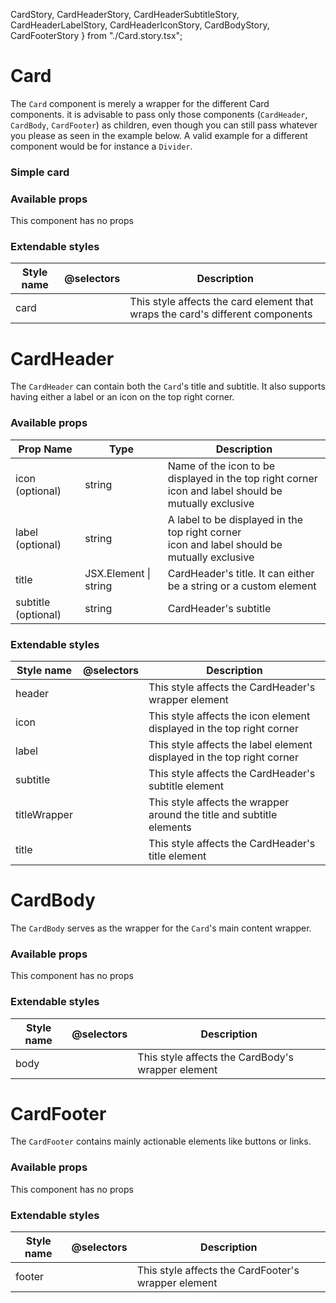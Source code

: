   CardStory,
  CardHeaderStory,
  CardHeaderSubtitleStory,
  CardHeaderLabelStory,
  CardHeaderIconStory,
  CardBodyStory,
  CardFooterStory
} from "./Card.story.tsx";

<Meta title="Components | Card" />

# Card

The `Card` component is merely a wrapper for the different Card components.
it is advisable to pass only those components (`CardHeader`, `CardBody`, `CardFooter`) as children, even though
you can still pass whatever you please as seen in the example below.
A valid example for a different component would be for instance a `Divider`.

### Simple card

<Preview>
  <Story name="Card">
    <CardStory />
  </Story>
</Preview>

### Available props

This component has no props

### Extendable styles

<table width="100%">
  <thead>
    <tr>
      <th>Style name</th>
      <th>@selectors</th>
      <th>Description</th>
    </tr>
  </thead>
  <tbody>
    <tr>
      <td>card</td>
      <td></td>
      <td>
        This style affects the card element that wraps the card's different
        components
      </td>
    </tr>
  </tbody>
</table>

# CardHeader

The `CardHeader` can contain both the `Card`'s title and subtitle.
It also supports having either a label or an icon on the top right corner.

<Preview>
  <Story name="CardHeader">
    <div>
      <CardHeaderStory />
      <CardHeaderSubtitleStory />
      <CardHeaderLabelStory />
      <CardHeaderIconStory />
    </div>
  </Story>
</Preview>

### Available props

<table width="100%">
  <thead>
    <tr>
      <th>Prop Name</th>
      <th>Type</th>
      <th>Description</th>
    </tr>
  </thead>
  <tbody>
    <tr>
      <td>icon (optional)</td>
      <td>string</td>
      <td>
        Name of the icon to be displayed in the top right corner
        <br />
        icon and label should be mutually exclusive
      </td>
    </tr>
    <tr>
      <td>label (optional)</td>
      <td>string</td>
      <td>
        A label to be displayed in the top right corner
        <br />
        icon and label should be mutually exclusive
      </td>
    </tr>
    <tr>
      <td>title</td>
      <td>JSX.Element | string</td>
      <td>CardHeader's title. It can either be a string or a custom element</td>
    </tr>
    <tr>
      <td>subtitle (optional)</td>
      <td>string</td>
      <td>CardHeader's subtitle</td>
    </tr>
  </tbody>
</table>

### Extendable styles

<table width="100%">
  <thead>
    <tr>
      <th>Style name</th>
      <th>@selectors</th>
      <th>Description</th>
    </tr>
  </thead>
  <tbody>
    <tr>
      <td>header</td>
      <td></td>
      <td>This style affects the CardHeader's wrapper element</td>
    </tr>
    <tr>
      <td>icon</td>
      <td></td>
      <td>
        This style affects the icon element displayed in the top right corner
      </td>
    </tr>
    <tr>
      <td>label</td>
      <td></td>
      <td>
        This style affects the label element displayed in the top right corner
      </td>
    </tr>
    <tr>
      <td>subtitle</td>
      <td></td>
      <td>This style affects the CardHeader's subtitle element</td>
    </tr>
    <tr>
      <td>titleWrapper</td>
      <td></td>
      <td>
        This style affects the wrapper around the title and subtitle elements
      </td>
    </tr>
    <tr>
      <td>title</td>
      <td></td>
      <td>This style affects the CardHeader's title element</td>
    </tr>
  </tbody>
</table>

# CardBody

The `CardBody` serves as the wrapper for the `Card`'s main content wrapper.

<Preview>
  <Story name="CardBody">
    <CardBodyStory />
  </Story>
</Preview>

### Available props

This component has no props

### Extendable styles

<table width="100%">
  <thead>
    <tr>
      <th>Style name</th>
      <th>@selectors</th>
      <th>Description</th>
    </tr>
  </thead>
  <tbody>
    <tr>
      <td>body</td>
      <td></td>
      <td>This style affects the CardBody's wrapper element</td>
    </tr>
  </tbody>
</table>

# CardFooter

The `CardFooter` contains mainly actionable elements like buttons or links.

<Preview>
  <Story name="CardFooter">
    <CardFooterStory />
  </Story>
</Preview>

### Available props

This component has no props

### Extendable styles

<table width="100%">
  <thead>
    <tr>
      <th>Style name</th>
      <th>@selectors</th>
      <th>Description</th>
    </tr>
  </thead>
  <tbody>
    <tr>
      <td>footer</td>
      <td></td>
      <td>This style affects the CardFooter's wrapper element</td>
    </tr>
  </tbody>
</table>
